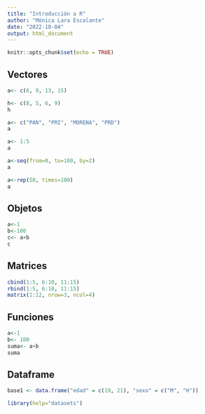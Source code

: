 ---
title: "Introducción a R"
author: "Mónica Lara Escalante"
date: "2022-10-04"
output: html_document
---

```{r setup, include=FALSE}
knitr::opts_chunk$set(echo = TRUE)
```


## Vectores 

```{r}
a<- c(6, 9, 13, 15)

h<- c(8, 5, 6, 9)
h

a<- c("PAN", "PRI", "MORENA", "PRD")
a

a<- 1:5
a

a<-seq(from=0, to=100, by=2)
a

a<-rep(50, times=100)
a

```


## Objetos 

```{r}

a<-1
b<-100
c<- a+b
c

```



## Matrices 

```{r}
cbind(1:5, 6:10, 11:15)
rbind(1:5, 6:10, 11:15)
matrix(1:12, nrow=3, ncol=4)

```


## Funciones 

```{r}

a<-1
b<- 100
suma<- a+b
suma

```



## Dataframe 
```{r}
base1 <- data.frame("edad" = c(19, 21), "sexo" = c("M", "H"))

library(help="datasets")
```

